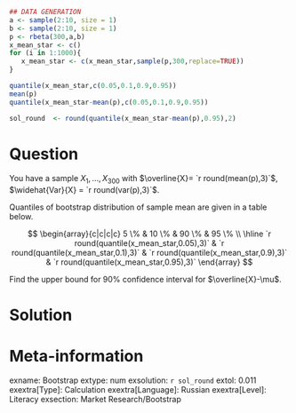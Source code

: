 ```r
## DATA GENERATION
a <- sample(2:10, size = 1)
b <- sample(2:10, size = 1)
p <- rbeta(300,a,b)
x_mean_star <- c()
for (i in 1:1000){
   x_mean_star <- c(x_mean_star,sample(p,300,replace=TRUE))
}

quantile(x_mean_star,c(0.05,0.1,0.9,0.95))
mean(p)
quantile(x_mean_star-mean(p),c(0.05,0.1,0.9,0.95))

sol_round  <- round(quantile(x_mean_star-mean(p),0.95),2)

```

Question
========
You have a sample $X_1, \dots, X_{300}$ with $\overline{X}= `r round(mean(p),3)`$, $\widehat{Var}{X} =  `r round(var(p),3)`$. 

Quantiles of bootstrap distribution of sample mean are given in a table below. 

$$
\begin{array}{c|c|c|c}
5 \% & 10 \% & 90 \% & 95 \% \\
\hline
`r round(quantile(x_mean_star,0.05),3)` & `r round(quantile(x_mean_star,0.1),3)` & `r round(quantile(x_mean_star,0.9),3)` & `r round(quantile(x_mean_star,0.95),3)`
\end{array}
$$


Find the upper bound for 90\%  confidence interval for $\overline{X}-\mu$. 



Solution
========


Meta-information
================
exname: Bootstrap
extype: num
exsolution: `r sol_round`
extol: 0.011
exextra[Type]: Calculation
exextra[Language]: Russian
exextra[Level]: Literacy
exsection: Market Research/Bootstrap